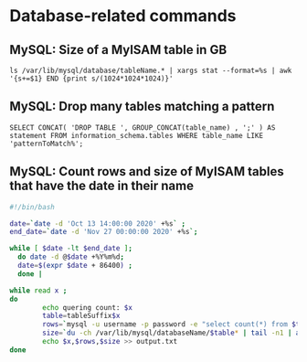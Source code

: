 # Database-related commands

## MySQL: Size of a MyISAM table in GB
`ls /var/lib/mysql/database/tableName.* | xargs stat --format=%s | awk '{s+=$1}
END {print s/(1024*1024*1024)}'`

## MySQL: Drop many tables matching a pattern
`SELECT CONCAT( 'DROP TABLE ', GROUP_CONCAT(table_name) , ';' ) AS statement
FROM information_schema.tables WHERE table_name LIKE 'patternToMatch%';`

## MySQL: Count rows and size of MyISAM tables that have the date in their name
```bash
#!/bin/bash

date=`date -d 'Oct 13 14:00:00 2020' +%s` ;
end_date=`date -d 'Nov 27 00:00:00 2020' +%s`;

while [ $date -lt $end_date ];
  do date -d @$date +%Y%m%d;
  date=$(expr $date + 86400) ;
  done |

while read x ;
do
        echo quering count: $x
        table=tableSuffix$x
        rows=`mysql -u username -p password -e "select count(*) from $table\G"|tail -n 1|awk '{print $2}'`
        size=`du -ch /var/lib/mysql/databaseName/$table* | tail -n1 | awk '{print $1}' | sed 's/G//'`
        echo $x,$rows,$size >> output.txt
done
```
